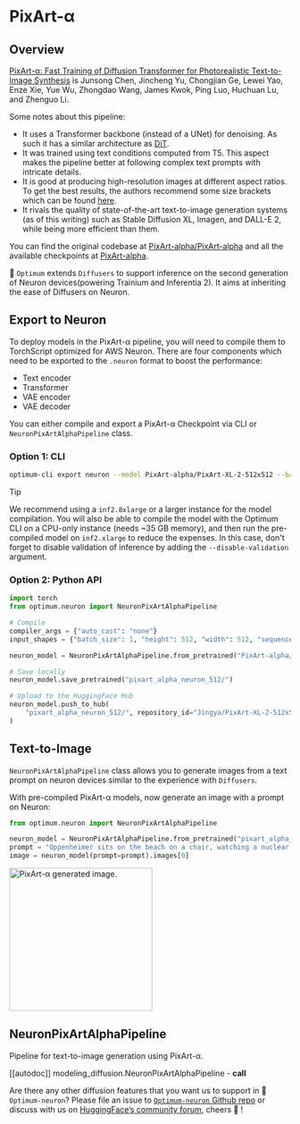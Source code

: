 <!---
Copyright 2025 The HuggingFace Team. All rights reserved.

Licensed under the Apache License, Version 2.0 (the "License");
you may not use this file except in compliance with the License.
You may obtain a copy of the License at

    http://www.apache.org/licenses/LICENSE-2.0

Unless required by applicable law or agreed to in writing, software
distributed under the License is distributed on an "AS IS" BASIS,
WITHOUT WARRANTIES OR CONDITIONS OF ANY KIND, either express or implied.
See the License for the specific language governing permissions and
limitations under the License.
-->

# PixArt-α

## Overview

[PixArt-α: Fast Training of Diffusion Transformer for Photorealistic Text-to-Image Synthesis](https://huggingface.co/papers/2310.00426) is Junsong Chen, Jincheng Yu, Chongjian Ge, Lewei Yao, Enze Xie, Yue Wu, Zhongdao Wang, James Kwok, Ping Luo, Huchuan Lu, and Zhenguo Li.

Some notes about this pipeline:

* It uses a Transformer backbone (instead of a UNet) for denoising. As such it has a similar architecture as [DiT](./dit).
* It was trained using text conditions computed from T5. This aspect makes the pipeline better at following complex text prompts with intricate details.
* It is good at producing high-resolution images at different aspect ratios. To get the best results, the authors recommend some size brackets which can be found [here](https://github.com/PixArt-alpha/PixArt-alpha/blob/08fbbd281ec96866109bdd2cdb75f2f58fb17610/diffusion/data/datasets/utils.py).
* It rivals the quality of state-of-the-art text-to-image generation systems (as of this writing) such as Stable Diffusion XL, Imagen, and DALL-E 2, while being more efficient than them.

You can find the original codebase at [PixArt-alpha/PixArt-alpha](https://github.com/PixArt-alpha/PixArt-alpha) and all the available checkpoints at [PixArt-alpha](https://huggingface.co/PixArt-alpha).

🤗 `Optimum` extends `Diffusers` to support inference on the second generation of Neuron devices(powering Trainium and Inferentia 2). It aims at inheriting the ease of Diffusers on Neuron.

## Export to Neuron

To deploy models in the PixArt-α pipeline, you will need to compile them to TorchScript optimized for AWS Neuron. There are four components which need to be exported to the `.neuron` format to boost the performance:

* Text encoder
* Transformer
* VAE encoder
* VAE decoder

You can either compile and export a PixArt-α Checkpoint via CLI or `NeuronPixArtAlphaPipeline` class.

### Option 1: CLI

```bash
optimum-cli export neuron --model PixArt-alpha/PixArt-XL-2-512x512 --batch_size 1 --height 512 --width 512 --num_images_per_prompt 1 --torch_dtype bfloat16 --sequence_length 120 pixart_alpha_neuron_512/
```

> [!TIP]
> We recommend using a `inf2.8xlarge` or a larger instance for the model compilation. You will also be able to compile the model with the Optimum CLI on a CPU-only instance (needs ~35 GB memory), and then run the pre-compiled model on `inf2.xlarge` to reduce the expenses. In this case, don't forget to disable validation of inference by adding the `--disable-validation` argument.

### Option 2: Python API

```python
import torch
from optimum.neuron import NeuronPixArtAlphaPipeline

# Compile
compiler_args = {"auto_cast": "none"}
input_shapes = {"batch_size": 1, "height": 512, "width": 512, "sequence_length": 120}

neuron_model = NeuronPixArtAlphaPipeline.from_pretrained("PixArt-alpha/PixArt-XL-2-512x512", torch_dtype=torch.bfloat16, export=True, disable_neuron_cache=True, **compiler_args, **input_shapes)

# Save locally
neuron_model.save_pretrained("pixart_alpha_neuron_512/")

# Upload to the HuggingFace Hub
neuron_model.push_to_hub(
    "pixart_alpha_neuron_512/", repository_id="Jingya/PixArt-XL-2-512x512-neuronx"  # Replace with your HF Hub repo id
)
```

## Text-to-Image

`NeuronPixArtAlphaPipeline` class allows you to generate images from a text prompt on neuron devices similar to the experience with `Diffusers`.

With pre-compiled PixArt-α models, now generate an image with a prompt on Neuron:

```python
from optimum.neuron import NeuronPixArtAlphaPipeline

neuron_model = NeuronPixArtAlphaPipeline.from_pretrained("pixart_alpha_neuron_512/")
prompt = "Oppenheimer sits on the beach on a chair, watching a nuclear exposition with a huge mushroom cloud, 120mm."
image = neuron_model(prompt=prompt).images[0]
```

<img
  src="https://huggingface.co/datasets/Jingya/document_images/resolve/main/optimum/neuron/pixart-alpha-oppenheimer.png"
  width="256"
  height="256"
  alt="PixArt-α generated image."
/>

## NeuronPixArtAlphaPipeline

Pipeline for text-to-image generation using PixArt-α.

[[autodoc]] modeling_diffusion.NeuronPixArtAlphaPipeline
    - __call__

Are there any other diffusion features that you want us to support in 🤗`Optimum-neuron`? Please file an issue to [`Optimum-neuron` Github repo](https://github.com/huggingface/optimum-neuron) or discuss with us on [HuggingFace’s community forum](https://discuss.huggingface.co/c/optimum/), cheers 🤗 !
